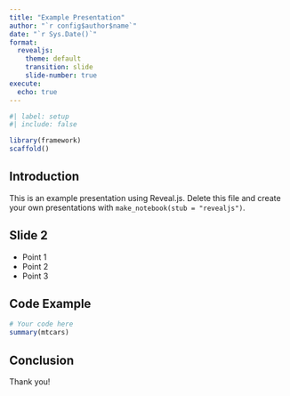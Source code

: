 ```yaml
---
title: "Example Presentation"
author: "`r config$author$name`"
date: "`r Sys.Date()`"
format:
  revealjs:
    theme: default
    transition: slide
    slide-number: true
execute:
  echo: true
---
```


```r
#| label: setup
#| include: false

library(framework)
scaffold()
```

## Introduction

This is an example presentation using Reveal.js. Delete this file and create your own presentations with `make_notebook(stub = "revealjs")`.

## Slide 2

- Point 1
- Point 2
- Point 3

## Code Example

```r
# Your code here
summary(mtcars)
```

## Conclusion

Thank you!
